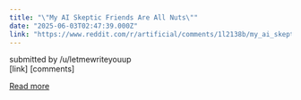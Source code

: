 ```yaml
---
title: "\"My AI Skeptic Friends Are All Nuts\""
date: "2025-06-03T02:47:39.000Z"
link: "https://www.reddit.com/r/artificial/comments/1l2138b/my_ai_skeptic_friends_are_all_nuts/"
---
```


submitted by    /u/letmewriteyouup  
 [link]   [comments]

[Read more](https://www.reddit.com/r/artificial/comments/1l2138b/my_ai_skeptic_friends_are_all_nuts/)
